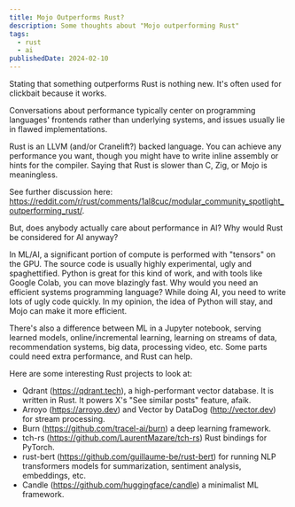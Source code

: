 ```yaml
---
title: Mojo Outperforms Rust?
description: Some thoughts about "Mojo outperforming Rust"
tags:
  - rust
  - ai
publishedDate: 2024-02-10
---
```


Stating that something outperforms Rust is nothing new.
It's often used for clickbait because it works.

Conversations about performance typically center on programming languages' frontends rather than underlying systems, and issues usually lie in flawed implementations.

Rust is an LLVM (and/or Cranelift?) backed language.
You can achieve any performance you want, though you might have to write inline assembly or hints for the compiler.
Saying that Rust is slower than C, Zig, or Mojo is meaningless.

See further discussion here: https://reddit.com/r/rust/comments/1al8cuc/modular_community_spotlight_outperforming_rust/.

But, does anybody actually care about performance in AI? Why would Rust be considered for AI anyway?

In ML/AI, a significant portion of compute is performed with "tensors" on the GPU.
The source code is usually highly experimental, ugly and spaghettified.
Python is great for this kind of work, and with tools like Google Colab, you can move blazingly fast.
Why would you need an efficient systems programming language?
While doing AI, you need to write lots of ugly code quickly.
In my opinion, the idea of Python will stay, and Mojo can make it more efficient.

There's also a difference between ML in a Jupyter notebook, serving learned models, online/incremental learning, learning on streams of data, recommendation systems, big data, processing video, etc.
Some parts could need extra performance, and Rust can help.

Here are some interesting Rust projects to look at:
- Qdrant (https://qdrant.tech), a high-performant vector database. It is written in Rust. It powers X's "See similar posts" feature, afaik.
- Arroyo (https://arroyo.dev) and Vector by DataDog (http://vector.dev) for stream processing.
- Burn (https://github.com/tracel-ai/burn) a deep learning framework.
- tch-rs (https://github.com/LaurentMazare/tch-rs) Rust bindings for PyTorch.
- rust-bert (https://github.com/guillaume-be/rust-bert) for running NLP transformers models for summarization, sentiment analysis, embeddings, etc.
- Candle (https://github.com/huggingface/candle) a minimalist ML framework.
